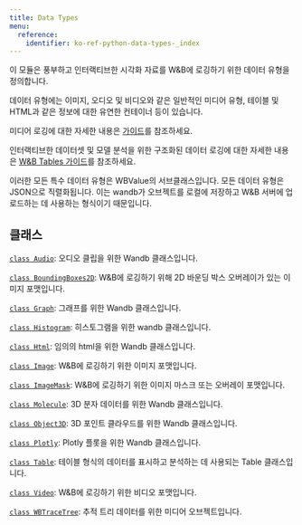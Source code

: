 ```yaml
---
title: Data Types
menu:
  reference:
    identifier: ko-ref-python-data-types-_index
---
```


이 모듈은 풍부하고 인터랙티브한 시각화 자료를 W&B에 로깅하기 위한 데이터 유형을 정의합니다.

데이터 유형에는 이미지, 오디오 및 비디오와 같은 일반적인 미디어 유형, 테이블 및 HTML과 같은 정보에 대한 유연한 컨테이너 등이 있습니다.

미디어 로깅에 대한 자세한 내용은 [가이드](https://docs.wandb.com/guides/track/log/media)를 참조하세요.

인터랙티브한 데이터셋 및 모델 분석을 위한 구조화된 데이터 로깅에 대한 자세한 내용은 [W&B Tables 가이드](https://docs.wandb.com/guides/models/tables/)를 참조하세요.

이러한 모든 특수 데이터 유형은 WBValue의 서브클래스입니다. 모든 데이터 유형은 JSON으로 직렬화됩니다. 이는 wandb가 오브젝트를 로컬에 저장하고 W&B 서버에 업로드하는 데 사용하는 형식이기 때문입니다.

## 클래스

[`class Audio`](/ko/ref/python/data-types/audio/): 오디오 클립을 위한 Wandb 클래스입니다.

[`class BoundingBoxes2D`](/ko/ref/python/data-types/boundingboxes2d/): W&B에 로깅하기 위해 2D 바운딩 박스 오버레이가 있는 이미지 포맷입니다.

[`class Graph`](/ko/ref/python/data-types/graph/): 그래프를 위한 Wandb 클래스입니다.

[`class Histogram`](/ko/ref/python/data-types/histogram/): 히스토그램을 위한 wandb 클래스입니다.

[`class Html`](/ko/ref/python/data-types/html/): 임의의 html을 위한 Wandb 클래스입니다.

[`class Image`](/ko/ref/python/data-types/image/): W&B에 로깅하기 위한 이미지 포맷입니다.

[`class ImageMask`](/ko/ref/python/data-types/imagemask/): W&B에 로깅하기 위한 이미지 마스크 또는 오버레이 포맷입니다.

[`class Molecule`](/ko/ref/python/data-types/molecule/): 3D 분자 데이터를 위한 Wandb 클래스입니다.

[`class Object3D`](/ko/ref/python/data-types/object3d/): 3D 포인트 클라우드를 위한 Wandb 클래스입니다.

[`class Plotly`](/ko/ref/python/data-types/plotly/): Plotly 플롯을 위한 Wandb 클래스입니다.

[`class Table`](/ko/ref/python/data-types/table/): 테이블 형식의 데이터를 표시하고 분석하는 데 사용되는 Table 클래스입니다.

[`class Video`](/ko/ref/python/data-types/video/): W&B에 로깅하기 위한 비디오 포맷입니다.

[`class WBTraceTree`](/ko/ref/python/data-types/wbtracetree/): 추적 트리 데이터를 위한 미디어 오브젝트입니다.
